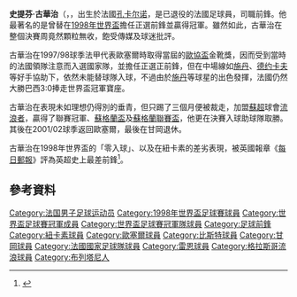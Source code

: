 {{refimprove|time=2015-03-29T02:30:35+00:00}}
{{not|古華特}}
{{noteTA
|G1=football
|G2=uefa
|1=zh-hk:史提芬;zh-hans:斯特凡;
|2=zh-hk:古華治;zh-hans:吉瓦尔什;
|3=zh-hans:布雷斯特; zh-hk:比斯特; 
}}
{{Infobox football biography
| name               = 史提芬·古華治<BR>Stéphane Guivarc'h
| image               =
| fullname            = Stéphane Pierre Yves Guivarc'h
| birth_date         = {{Birth date and age|df=yes|1970|9|6}}
| birth_place = 法國[[孔卡尔诺|孔卡尔诺]]
| height              = {{convert|1.84|m|ftin|abbr=on}}
| currentclub         = 
| position            = [[前鋒_(足球)|前鋒]]
| years1 = 1989–1991 | clubs1 = [[布雷斯特足球俱乐部|布雷斯特]]                  | caps1 = 14  | goals1 = 1
| years2 = 1991–1995 | clubs2 = [[甘岡前進會|甘岡]]             | caps2 = 110 | goals2 = 68
| years3 = 1995–1996 | clubs3 = [[歐塞爾青年會|歐塞爾]]                     | caps3 = 23  | goals3 = 3
| years4 = 1996–1997 | clubs4 = [[雷恩足球俱乐部|雷恩]]              | caps4 = 36  | goals4 = 22
| years5 = 1997–1998 | clubs5 = [[歐塞爾青年會|歐塞爾]]                       | caps5 = 32  | goals5 = 21
| years6 = 1998      | clubs6 = [[纽卡斯尔联足球俱乐部|纽卡斯尔联]] | caps6 = 4   | goals6 = 1
| years7 = 1998–1999 | clubs7 = [[流浪者足球俱乐部|流浪者]]                   | caps7 = 14  | goals7 = 5
| years8 = 1999–2001 | clubs8 = [[歐塞爾青年會|歐塞爾]]                     | caps8 = 60  | goals8 = 25
| years9 = 2001–2002 | clubs9 = [[甘岡前進會|甘岡]]            | caps9 = 11  | goals9 = 1
| totalcaps = 304 | totalgoals = 147
| nationalyears1 = 1997–1999 | nationalteam1 = [[法國國家足球隊|法國]] | nationalcaps1 = 14 | nationalgoals1 = 1
}}
'''史提芬·古華治'''（{{lang-fr|Stéphane Guivarc'h}}，{{bd|1970年|9月6日}}，出生於法國[[孔卡尔诺|孔卡尔诺]]，是已退役的法國足球員，司職前鋒。他最著名的是曾替{{nft|法國}}在[[1998年世界盃|1998年世界盃]]擔任正選前鋒並贏得冠軍。雖然如此，古華治在整個決賽周竟然顆粒無收，飽受傳媒及球迷批評。

古華治在1997/98球季法甲代表歐塞爾時取得當屆的[[歐協盃|歐協盃]]金靴獎，因而受到當時的法國領隊注意而入選國家隊，並擔任正選正前鋒，但在中場線如[[施丹|施丹]]、[[尤里·德约卡夫|德约卡夫]]等好手協助下，依然未能替球隊入球，不過由於[[施丹|施丹]]等球星的出色發揮，法國仍然大勝巴西3:0捧走世界盃冠軍寶座。

古華治在表現未如理想仍得別{{fc|紐卡素}}的垂青，但只踢了三個月便被裁走，加盟[[蘇超|蘇超]]球會[[流浪者足球俱乐部|流浪者]]，贏得了聯賽冠軍、[[蘇格蘭盃|蘇格蘭盃]]及[[蘇格蘭聯賽盃|蘇格蘭聯賽盃]]，他更在決賽入球助球隊取勝。其後在2001/02球季返回歐塞爾，最後在甘岡退休。

古華治在1998年世界盃的「零入球」、以及在紐卡素的差劣表現，被英國報章《[[每日郵報|每日郵報]]》評為英超史上最差前鋒<ref>{{cite news | url=http://www.dailymail.co.uk/sport/football/article-1219047/THE-LIST-The-worst-strikers-played-Premier-League-Nos-10-1.html | location=London | work=Daily Mail | date=9 October 2009 | first=Tom | last=Bellwood | title=THE LIST: The worst strikers to have played in the Premier League, Nos 10-1 | accessdate=2015-03-28 | archive-date=2016-08-20 | archive-url=https://web.archive.org/web/20160820211039/http://www.dailymail.co.uk/sport/football/article-1219047/THE-LIST-The-worst-strikers-played-Premier-League-Nos-10-1.html | dead-url=no }}</ref>。

==參考資料==
{{reflist}}

{{1998年世界杯足球赛法国参赛名单}}

{{DEFAULTSORT:Guivarch, Stephane}}
[[Category:法国男子足球运动员|Category:法国男子足球运动员]]
[[Category:1998年世界盃足球賽球員|Category:1998年世界盃足球賽球員]]
[[Category:世界盃足球賽冠軍成員|Category:世界盃足球賽冠軍成員]]
[[Category:世界盃足球賽冠軍隊球員|Category:世界盃足球賽冠軍隊球員]]
[[Category:足球前鋒|Category:足球前鋒]]
[[Category:紐卡素球員|Category:紐卡素球員]]
[[Category:歐塞爾球員|Category:歐塞爾球員]]
[[Category:比斯特球員|Category:比斯特球員]]
[[Category:甘岡球員|Category:甘岡球員]]
[[Category:法國國家足球隊球員|Category:法國國家足球隊球員]]
[[Category:雷恩球員|Category:雷恩球員]]
[[Category:格拉斯哥流浪球員|Category:格拉斯哥流浪球員]]
[[Category:布列塔尼人|Category:布列塔尼人]]